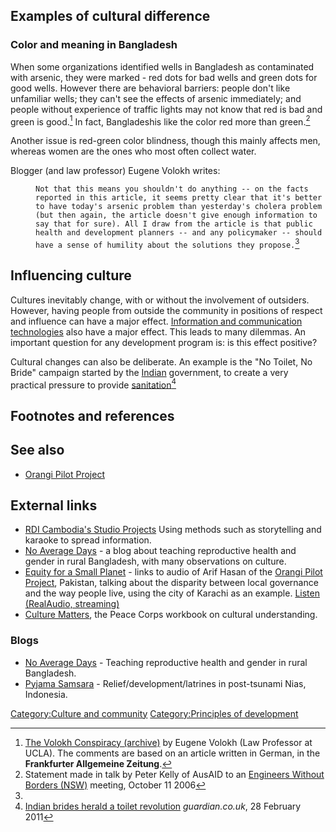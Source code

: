 {{topic header| default.png |Culture and development}}
== Examples of cultural difference ==

=== Color and meaning in Bangladesh ===

When some organizations identified wells in Bangladesh as contaminated with arsenic, they were marked - red dots for bad wells and green dots for good wells. However there are behavioral barriers: people don't like unfamiliar wells; they can't see the effects of arsenic immediately; and people without experience of traffic lights may not know that red is bad and green is good.<ref name = "Volokh">[http://www.volokh.com/2002_05_26_volokh_archive.html The Volokh Conspiracy (archive)] by Eugene Volokh (Law Professor at UCLA). The comments are based on an article written in German, in the '''Frankfurter Allgemeine Zeitung'''.</ref> In fact, Bangladeshis like the color red more than green.<ref>Statement made in talk by Peter Kelly of AusAID to an [[Engineers Without Borders (NSW)]] meeting, October 11 2006</ref>

Another issue is red-green color blindness, though this mainly affects men, whereas women are the ones who most often collect water.

Blogger (and law professor) Eugene Volokh writes: 
:<tt>Not that this means you shouldn't do anything -- on the facts reported in this article, it seems pretty clear that it's better to have today's arsenic problem than yesterday's cholera problem (but then again, the article doesn't give enough information to say that for sure). All I draw from the article is that public health and development planners -- and any policymaker -- should have a sense of humility about the solutions they propose.</tt><ref name = "Volokh"/>

== Influencing culture ==

Cultures inevitably change, with or without the involvement of outsiders. However, having people from outside the community in positions of respect and influence can have a major effect. [[Information and communication technologies]] also have a major effect. This leads to many dilemmas. An important question for any development program is: is this effect positive?

Cultural changes can also be deliberate. An example is the "No Toilet, No Bride" campaign started by the [[Indian]] government, to create a very practical pressure to provide [[sanitation]]<ref>[http://www.guardian.co.uk/global-development/poverty-matters/2011/feb/28/indian-brides-toilet-revolution Indian brides herald a toilet revolution] ''guardian.co.uk'', 28 February 2011 </ref>

==Footnotes and references==
<references/>

==See also==
* [[Orangi Pilot Project]]{{w|Orangi Pilot Project}}

==External links==
* [http://www.rdic.org/studiopage.htm RDI Cambodia's Studio Projects] Using methods such as storytelling and karaoke to spread information.
* [http://www.no-average-days.blogspot.com/ No Average Days] - a blog about teaching reproductive health and gender in rural Bangladesh, with many observations on culture.
* [http://www.iisd.ca/sd/SDEQU/monday.html Equity for a Small Planet] - links to audio of Arif Hasan of the [[Orangi Pilot Project]],{{w|Orangi Pilot Project}} Pakistan, talking about the disparity between local governance and the way people live, using the city of Karachi as an example. [http://iisd.ca:8080/ramgen/linkages/sd/sdequ/12AH.RM Listen (RealAudio, streaming)]
* [http://www.peacecorps.gov/wws/publications/culture/index.cfm Culture Matters], the Peace Corps workbook on cultural understanding.

===Blogs===
* [http://www.no-average-days.blogspot.com/ No Average Days] - Teaching reproductive health and gender in rural Bangladesh.
* [http://vasco-pyjama.livejournal.com/ Pyjama Samsara] - Relief/development/latrines in post-tsunami Nias, Indonesia.

{{Topicadmin|Chriswaterguy}}

{{stub}}

[[Category:Culture and community]]
[[Category:Principles of development]]